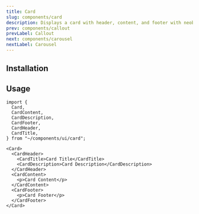 ```yaml
---
title: Card
slug: components/card
description: Displays a card with header, content, and footer with neobrutalism design.
prev: components/callout
prevLabel: Callout
next: components/carousel
nextLabel: Carousel
---
```



<PreviewTabs demoCode={CardDemoCode}>
    <CardDemo client:only="solid-js" /> 
</PreviewTabs>

## Installation

<InstallationTabs name="card" code={CardCode} />

## Usage

```tsx
import {
  Card,
  CardContent,
  CardDescription,
  CardFooter,
  CardHeader,
  CardTitle,
} from "~/components/ui/card";
```

```tsx
<Card>
  <CardHeader>
    <CardTitle>Card Title</CardTitle>
    <CardDescription>Card Description</CardDescription>
  </CardHeader>
  <CardContent>
    <p>Card Content</p>
  </CardContent>
  <CardFooter>
    <p>Card Footer</p>
  </CardFooter>
</Card>
```